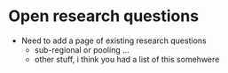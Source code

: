 # Open research questions {#sec-top .unnumbered}

* Need to add a page of existing research questions
    * sub-regional or pooling ...
    * other stuff, i think you had a list of this somehwere
